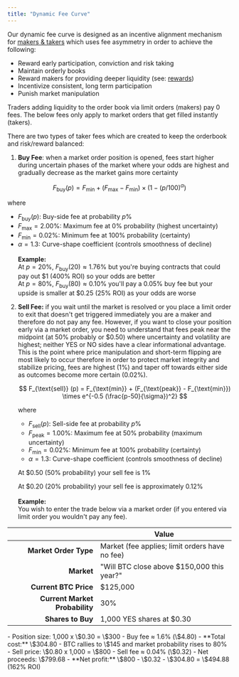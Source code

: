 ```yaml
---
title: "Dynamic Fee Curve"
---
```


Our dynamic fee curve is designed as an incentive alignment mechanism for [makers & takers](/doc/core-concepts/makers-and-takers) which uses fee asymmetry in order to achieve the following:

- Reward early participation, conviction and risk taking
- Maintain orderly books
- Reward makers for providing deeper liquidity (see: [rewards](/doc/features/rewards/liquidity-rewards))
- Incentivize consistent, long term participation
- Punish market manipulation


<DynamicFeeCurve />

Traders adding liquidity to the order book via limit orders (makers) pay 0 fees. The below fees only apply to market orders that get filled instantly (takers).

There are two types of taker fees which are created to keep the orderbook and risk/reward balanced:

1. **Buy Fee**: when a market order position is opened, fees start higher during uncertain phases of the market where your odds are highest and gradually decrease as the market gains more certainty

$$
F_{\text{buy}} (p) = F_{\text{min}} + (F_{\text{max}} - F_{\text{min}}) \times (1-(p/100)^{\alpha})
$$

where

- $F_{\text{buy}} (p)$: Buy-side fee at probability $p \%$
- $F_{\text{max}} = 2.00\%$: Maximum fee at $0\%$ probability (highest uncertainty)
- $F_{\text{min}} = 0.02\%$: Minimum fee at $100\%$ probability (certainty)
- $\alpha = 1.3$: Curve-shape coefficient (controls smoothness of decline)\
\
    **Example:** \
    At $p = 20\%$, $F_{\text{buy}}(20) \approx 1.76\%$ but you're buying contracts that could pay out \$1 (400% ROI) so your odds are better \
    At $p = 80\%$, $F_{\text{buy}}(80) \approx 0.10\%$ you'll pay a 0.05% buy fee but your upside is smaller at \$0.25 (25% ROI) as your odds are worse

2. **Sell Fee:** if you wait until the market is resolved or you place a limit order to exit that doesn't get triggered immediately you are a maker and therefore do not pay any fee. However, if you want to close your position early via a market order, you need to understand that fees peak near the midpoint (at 50% probably or \$0.50) where uncertainty and volatility are highest; neither YES or NO sides have a clear informational advantage. This is the point where price manipulation and short-term flipping are most likely to occur therefore in order to protect market integrity and stabilize pricing, fees are highest (1%) and taper off towards either side as outcomes become more certain (0.02%).

    $$
    F_{\text{sell}} (p) = F_{\text{min}} + (F_{\text{peak}} - F_{\text{min}}) \times e^{-0.5 (\frac{p-50}{\sigma})^2}
    $$

    where

    - $F_{\text{sell}} (p)$: Sell-side fee at probability $p \%$
    - $F_{\text{peak}} = 1.00\%$: Maximum fee at $50\%$ probability (maximum uncertainty)
    - $F_{\text{min}} = 0.02\%$: Minimum fee at $100\%$ probability (certainty)
    - $\alpha = 1.3$: Curve-shape coefficient (controls smoothness of decline)

    At \$0.50 (50% probability) your sell fee is 1%

    At \$0.20 (20% probability) your sell fee is approximately 0.12%\
    \
    **Example:**\
    You wish to enter the trade below via a market order (if you entered via limit order you wouldn't pay any fee).

|                    | **Value**                                       |
|------------------------------:|-------------------------------------------------|
| **Market Order Type**         | Market (fee applies; limit orders have no fee)  |
| **Market**                    | "Will BTC close above \$150,000 this year?"     |
| **Current BTC Price**         | \$125,000                                       |
| **Current Market Probability**| 30%                                             |
| **Shares to Buy**             | 1,000 YES shares at \$0.30                      |

<Steps>
  <Step title="Opening your position" titleSize="h3">
    - Position size: 1,000 x \$0.30 = \$300
    - Buy fee  ≈ 1.6% (\$4.80)
    - **Total cost:** \$304.80
  </Step>
  <Step title="If you wish to close your position, before market resolution" titleSize="h3">
    - BTC rallies to \$145 and market probability rises to 80%
    - Sell price: \$0.80 x 1,000 = \$800
    - Sell fee  ≈ 0.04% (\$0.32)
    - Net proceeds: \$799.68
    - **Net profit:** \$800 - \$0.32 - \$304.80 = \$494.88 (162% ROI)
  </Step>
</Steps>